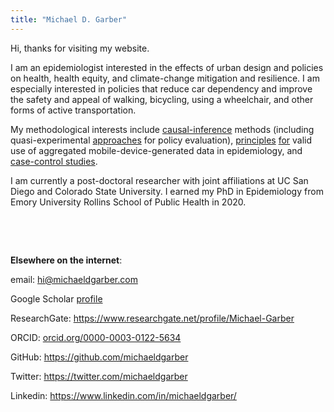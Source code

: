 ```yaml
---
title: "Michael D. Garber"
---
```


Hi, thanks for visiting my website.

I am an epidemiologist interested in the effects of urban design and policies on health, health equity, and climate-change mitigation and resilience. I am especially interested in policies that reduce car dependency and improve the safety and appeal of walking, bicycling, using a wheelchair, and other forms of active transportation.

My methodological interests include [causal-inference](https://journals.lww.com/epidem/Fulltext/2019/05000/Is_the_Smog_Lifting___Causal_Inference_in.2.aspx) methods (including quasi-experimental [approaches](https://journals.lww.com/epidem/Citation/2022/07000/Have_Paved_Trails_and_Protected_Bike_Lanes_Led_to.7.aspx) for policy evaluation), [principles](https://www.sciencedirect.com/science/article/abs/pii/S2214140518305590) [for](https://www.sciencedirect.com/science/article/abs/pii/S1047279722000370) valid use of aggregated mobile-device-generated data in epidemiology, and [case-control studies](https://journals.lww.com/epidem/Fulltext/2021/01000/At_risk_measure_Sampling_in_Case_Control_Studies.14.aspx).

I am currently a post-doctoral researcher with joint affiliations at UC San Diego and Colorado State University. I earned my PhD in Epidemiology from Emory University Rollins School of Public Health in 2020.

<br>

<br>

**Elsewhere on the internet**:

email: [hi\@michaeldgarber.com](mailto:hi@michaeldgarber.com)

Google Scholar [profile](https://scholar.google.com/citations?hl=en&user=r-MsgFsAAAAJ&view_op=list_works&sortby=pubdate)

ResearchGate: <https://www.researchgate.net/profile/Michael-Garber>

ORCID: [orcid.org/0000-0003-0122-5634](https://orcid.org/0000-0003-0122-5634)

GitHub: <https://github.com/michaeldgarber>

Twitter: <https://twitter.com/michaeldgarber>

Linkedin: <https://www.linkedin.com/in/michaeldgarber/>
